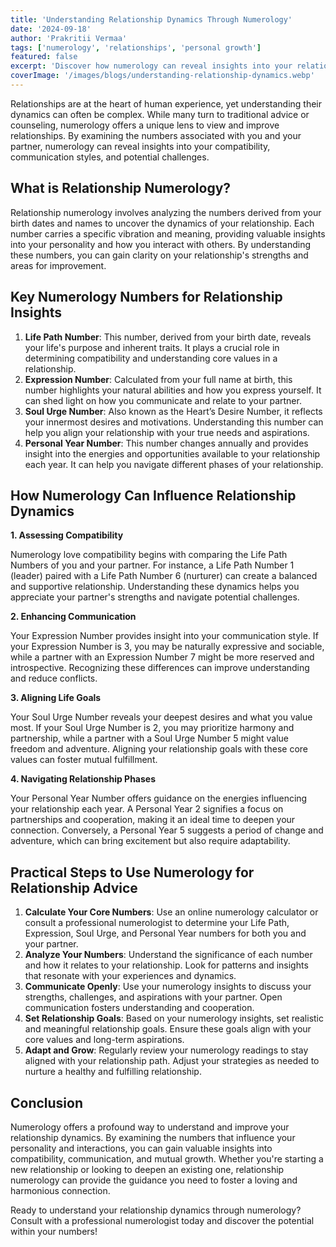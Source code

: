 ---
title: 'Understanding Relationship Dynamics Through Numerology'
date: '2024-09-18'
author: 'Prakritii Vermaa'
tags: ['numerology', 'relationships', 'personal growth']
featured: false
excerpt: 'Discover how numerology can reveal insights into your relationship compatibility, communication styles, and potential challenges.'
coverImage: '/images/blogs/understanding-relationship-dynamics.webp'
---

Relationships are at the heart of human experience, yet understanding their dynamics can often be complex. While many turn to traditional advice or counseling, numerology offers a unique lens to view and improve relationships. By examining the numbers associated with you and your partner, numerology can reveal insights into your compatibility, communication styles, and potential challenges.

## What is Relationship Numerology?

Relationship numerology involves analyzing the numbers derived from your birth dates and names to uncover the dynamics of your relationship. Each number carries a specific vibration and meaning, providing valuable insights into your personality and how you interact with others. By understanding these numbers, you can gain clarity on your relationship's strengths and areas for improvement.

## Key Numerology Numbers for Relationship Insights

1. **Life Path Number**: This number, derived from your birth date, reveals your life's purpose and inherent traits. It plays a crucial role in determining compatibility and understanding core values in a relationship.
2. **Expression Number**: Calculated from your full name at birth, this number highlights your natural abilities and how you express yourself. It can shed light on how you communicate and relate to your partner.
3. **Soul Urge Number**: Also known as the Heart’s Desire Number, it reflects your innermost desires and motivations. Understanding this number can help you align your relationship with your true needs and aspirations.
4. **Personal Year Number**: This number changes annually and provides insight into the energies and opportunities available to your relationship each year. It can help you navigate different phases of your relationship.

## How Numerology Can Influence Relationship Dynamics

**1. Assessing Compatibility**

Numerology love compatibility begins with comparing the Life Path Numbers of you and your partner. For instance, a Life Path Number 1 (leader) paired with a Life Path Number 6 (nurturer) can create a balanced and supportive relationship. Understanding these dynamics helps you appreciate your partner's strengths and navigate potential challenges.

**2. Enhancing Communication**

Your Expression Number provides insight into your communication style. If your Expression Number is 3, you may be naturally expressive and sociable, while a partner with an Expression Number 7 might be more reserved and introspective. Recognizing these differences can improve understanding and reduce conflicts.

**3. Aligning Life Goals**

Your Soul Urge Number reveals your deepest desires and what you value most. If your Soul Urge Number is 2, you may prioritize harmony and partnership, while a partner with a Soul Urge Number 5 might value freedom and adventure. Aligning your relationship goals with these core values can foster mutual fulfillment.

**4. Navigating Relationship Phases**

Your Personal Year Number offers guidance on the energies influencing your relationship each year. A Personal Year 2 signifies a focus on partnerships and cooperation, making it an ideal time to deepen your connection. Conversely, a Personal Year 5 suggests a period of change and adventure, which can bring excitement but also require adaptability.

## Practical Steps to Use Numerology for Relationship Advice

1. **Calculate Your Core Numbers**: Use an online numerology calculator or consult a professional numerologist to determine your Life Path, Expression, Soul Urge, and Personal Year numbers for both you and your partner.
2. **Analyze Your Numbers**: Understand the significance of each number and how it relates to your relationship. Look for patterns and insights that resonate with your experiences and dynamics.
3. **Communicate Openly**: Use your numerology insights to discuss your strengths, challenges, and aspirations with your partner. Open communication fosters understanding and cooperation.
4. **Set Relationship Goals**: Based on your numerology insights, set realistic and meaningful relationship goals. Ensure these goals align with your core values and long-term aspirations.
5. **Adapt and Grow**: Regularly review your numerology readings to stay aligned with your relationship path. Adjust your strategies as needed to nurture a healthy and fulfilling relationship.

## Conclusion

Numerology offers a profound way to understand and improve your relationship dynamics. By examining the numbers that influence your personality and interactions, you can gain valuable insights into compatibility, communication, and mutual growth. Whether you're starting a new relationship or looking to deepen an existing one, relationship numerology can provide the guidance you need to foster a loving and harmonious connection.

Ready to understand your relationship dynamics through numerology? Consult with a professional numerologist today and discover the potential within your numbers!
